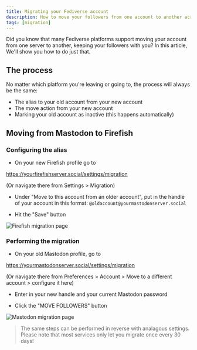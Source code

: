 ```yaml
---
title: Migrating your Fediverse account
description: How to move your followers from one account to another across the Fediverse
tags: [migration]
---
```


Did you know that many Fediverse platforms support moving your account from one server to another, keeping your followers with you? In this article, We'll show you how to do just that.

## The process

No matter which platform you're leaving or going to, the process will always be the same:

- The alias to your old account from your new account
- The move action from your new account
- Marking your old account as inactive (this happens automatically)

## Moving from Mastodon to Firefish

### Configuring the alias

- On your new Firefish profile go to

https://yourfirefishserver.social/settings/migration

(Or navigate there from Settings > Migration)

- Under "Move to this account from an older account", put in the handle of your account in this format: `@oldaccount@yourmastodonserver.social`

- Hit the "Save" button

![Firefish migration page](/images/docs/account-migration_1.avif)

### Performing the migration

- On your old Mastodon profile, go to

https://yourmastodonserver.social/settings/migration

(Or navigate there from Preferences > Account > Move to a different account > configure it here)

- Enter in your new handle and your current Mastodon password

- Click the "MOVE FOLLOWERS" button

![Mastodon migration page](/images/docs/account-migration_2.avif)

> The same steps can be performed in reverse with analagous settings. Please note that most services only let you migrate once every 30 days!